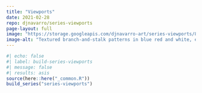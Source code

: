 ```yaml
---
title: "Viewports"
date: 2021-02-28
repo: djnavarro/series-viewports
page-layout: full
image: "https://storage.googleapis.com/djnavarro-art/series-viewports/800/flora-fx_10_303.png"
image-alt: "Textured branch-and-stalk patterns in blue red and white, extending along irregular grid, against a dark blue background"
---
```

   
::: {.grid}
  
```r
#| echo: false
#| label: build-series-viewports
#| message: false
#| results: asis
source(here::here("_common.R"))
build_series("series-viewports")
```
   
:::
   
